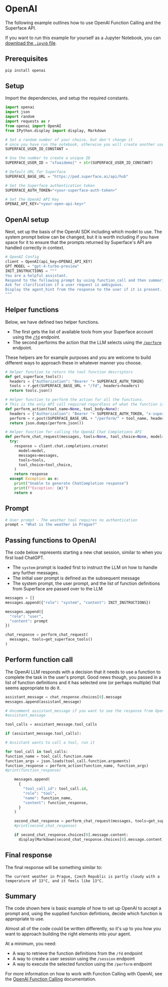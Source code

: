 # OpenAI

The following example outlines how to use OpenAI Function Calling and the Superface API.

If you want to run this example for yourself as a Jupyter Notebook, you can [download the `.ipynb` file](/notebooks/superface_agent_hub_openai_example.ipynb).

## Prerequisites

```python
pip install openai
```

## Setup

Import the dependencies, and setup the required constants.

```python
import openai
import json
import random
import requests as r
from openai import OpenAI
from IPython.display import display, Markdown

# Set a random number of your choice, but don't change it
# once you have run the notebook, otherwise you will create another user.
SUPERFACE_USER_ID_CONSTANT =

# Use the number to create a unique ID
SUPERFACE_USER_ID = "sfoaidemo|" + str(SUPERFACE_USER_ID_CONSTANT)

# Default URL for Superface
SUPERFACE_BASE_URL = "https://pod.superface.ai/api/hub"

# Set the Superface authentication token
SUPERFACE_AUTH_TOKEN="<your-superface-auth-token>"

# Set the OpenAI API Key
OPENAI_API_KEY="<your-open-api-key>"
```

## OpenAI setup

Next, set up the basis of the OpenAI SDK including which model to use. The system prompt below can be changed, but it is worth including if you have space for it to ensure that the prompts returned by Superface's API are handled correctly in context.

```python
# OpenAI Config
client = OpenAI(api_key=OPENAI_API_KEY)
GPT_MODEL = "gpt-4-turbo-preview"
INIT_INSTRUCTIONS = """
You are a helpful assistant.
Respond to the following prompt by using function_call and then summarize actions.
Ask for clarification if a user request is ambiguous.
Display the agent_hint from the response to the user if it is present.
"""
```

## Helper functions

Below, we have defined two helper functions.

- The first gets the list of available tools from your Superface account using the [`/fd`](../endpoints) endpoint.
- The second performs the action that the LLM selects using the [`/perform`](../endpoints#perform) endpoint.

These helpers are for example purposes and you are welcome to build different ways to approach these in whatever manner you choose.

```python
# Helper function to return the tool function descriptors
def get_superface_tools():
  headers = {"Authorization": "Bearer "+ SUPERFACE_AUTH_TOKEN}
  tools = r.get(SUPERFACE_BASE_URL + "/fd", headers=headers)
  return tools.json()

# Helper function to perform the action for all the functions.
# This is the only API call required regardless of what the function is.
def perform_action(tool_name=None, tool_body=None):
  headers = {"Authorization": "Bearer "+ SUPERFACE_AUTH_TOKEN, "x-superface-user-id": SUPERFACE_USER_ID}
  perform = r.post(SUPERFACE_BASE_URL + "/perform/" + tool_name, headers=headers, json=tool_body)
  return json.dumps(perform.json())

# Helper function for calling the OpenAI Chat Completions API
def perform_chat_request(messages, tools=None, tool_choice=None, model=GPT_MODEL):
  try:
    response = client.chat.completions.create(
      model=model,
      messages=messages,
      tools=tools,
      tool_choice=tool_choice,
    )
    return response
  except Exception as e:
    print("Unable to generate ChatCompletion response")
    print(f"Exception: {e}")
    return e
```

## Prompt

```python
# User prompt - The weather tool requires no authentication
prompt = "What is the weather in Prague?"
```

## Passing functions to OpenAI

The code below represents starting a new chat session, similar to when you first load ChatGPT.

- The `system` prompt is loaded first to instruct the LLM on how to handle any further messages.
- The initial user prompt is defined as the subsequent message
- The system prompt, the user prompt, and the list of function definitions from Superface are passed over to the LLM

```python
messages = []
messages.append({"role": "system", "content": INIT_INSTRUCTIONS})

messages.append({
  "role": "user",
  "content": prompt
})

chat_response = perform_chat_request(
  messages, tools=get_superface_tools()
)
```

## Perform function call

The OpenAI LLM responds with a decision that it needs to use a function to complete the task in the user's prompt. Good news though, you passed in a list of function definitions and it has selected one (or perhaps multiple) that seems appropriate to do it.

```python
assistant_message = chat_response.choices[0].message
messages.append(assistant_message)

# Uncomment assistant_message if you want to see the response from OpenAI
#assistant_message

tool_calls = assistant_message.tool_calls

if (assistant_message.tool_calls):

# Assistant wants to call a tool, run it

for tool_call in tool_calls:
function_name = tool_call.function.name
function_args = json.loads(tool_call.function.arguments)
function_response = perform_action(function_name, function_args)
#print(function_response)

    messages.append(
      {
        "tool_call_id": tool_call.id,
        "role": "tool",
        "name": function_name,
        "content": function_response,
      }
    )

    second_chat_response = perform_chat_request(messages, tools=get_superface_tools())
    #print(second_chat_response)

    if second_chat_response.choices[0].message.content:
      display(Markdown(second_chat_response.choices[0].message.content))
```

## Final response

The final response will be something similar to:

```text
The current weather in Prague, Czech Republic is partly cloudy with a temperature of 13°C, and it feels like 13°C.
```

## Summary

The code shown here is basic example of how to set up OpenAI to accept a prompt and, using the supplied function defintions, decide which function is appropriate to use.

Almost all of the code could be written differently, so it's up to you how you want to approach building the right elements into your agent.

At a minimum, you need:

- A way to retrieve the function definitions from the `/fd` endpoint
- A way to create a user session using the `/session` endpoint
- A way to execute the selected function using the `/perform` endpoint

For more information on how to work with Function Calling with OpenAI, see the [OpenAI Function Calling](https://platform.openai.com/docs/guides/function-calling) documentation.
